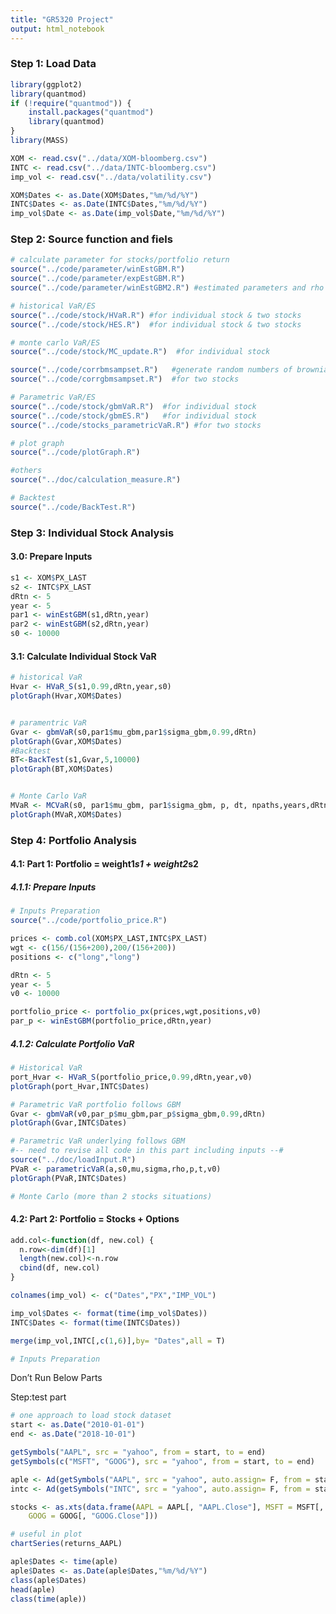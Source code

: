 ```yaml
---
title: "GR5320 Project"
output: html_notebook
---
```



### Step 1: Load Data
```r
library(ggplot2)
library(quantmod)
if (!require("quantmod")) {
    install.packages("quantmod")
    library(quantmod)
}
library(MASS)
```

```r
XOM <- read.csv("../data/XOM-bloomberg.csv")
INTC <- read.csv("../data/INTC-bloomberg.csv")
imp_vol <- read.csv("../data/volatility.csv")

XOM$Dates <- as.Date(XOM$Dates,"%m/%d/%Y")
INTC$Dates <- as.Date(INTC$Dates,"%m/%d/%Y")
imp_vol$Date <- as.Date(imp_vol$Date,"%m/%d/%Y")
```

### Step 2: Source function and fiels 
```r
# calculate parameter for stocks/portfolio return
source("../code/parameter/winEstGBM.R")
source("../code/parameter/expEstGBM.R")
source("../code/parameter/winEstGBM2.R") #estimated parameters and rho for two stocks

# historical VaR/ES
source("../code/stock/HVaR.R") #for individual stock & two stocks
source("../code/stock/HES.R")  #for individual stock & two stocks

# monte carlo VaR/ES
source("../code/stock/MC_update.R")  #for individual stock

source("../code/corrbmsampset.R")   #generate random numbers of brownian motion
source("../code/corrgbmsampset.R")  #for two stocks

# Parametric VaR/ES
source("../code/stock/gbmVaR.R")  #for individual stock
source("../code/stock/gbmES.R")   #for individual stock
source("../code/stocks_parametricVaR.R") #for two stocks

# plot graph
source("../code/plotGraph.R")

#others
source("../doc/calculation_measure.R")

# Backtest
source("../code/BackTest.R")
```


### Step 3: Individual Stock Analysis

#### 3.0: Prepare Inputs
```r
s1 <- XOM$PX_LAST
s2 <- INTC$PX_LAST
dRtn <- 5
year <- 5
par1 <- winEstGBM(s1,dRtn,year)
par2 <- winEstGBM(s2,dRtn,year)
s0 <- 10000
```

#### 3.1: Calculate Individual Stock VaR
```r
# historical VaR  
Hvar <- HVaR_S(s1,0.99,dRtn,year,s0)
plotGraph(Hvar,XOM$Dates)


# paramentric VaR
Gvar <- gbmVaR(s0,par1$mu_gbm,par1$sigma_gbm,0.99,dRtn)
plotGraph(Gvar,XOM$Dates)
#Backtest
BT<-BackTest(s1,Gvar,5,10000)
plotGraph(BT,XOM$Dates)


# Monte Carlo VaR
MVaR <- MCVaR(s0, par1$mu_gbm, par1$sigma_gbm, p, dt, npaths,years,dRtn)
plotGraph(MVaR,XOM$Dates)
```


### Step 4: Portfolio Analysis

#### 4.1: Part 1: Portfolio = weight1*s1 + weight2*s2
##### 4.1.1: Prepare Inputs
```r
# Inputs Preparation
source("../code/portfolio_price.R")

prices <- comb.col(XOM$PX_LAST,INTC$PX_LAST)
wgt <- c(156/(156+200),200/(156+200))
positions <- c("long","long") 

dRtn <- 5
year <- 5
v0 <- 10000

portfolio_price <- portfolio_px(prices,wgt,positions,v0)
par_p <- winEstGBM(portfolio_price,dRtn,year)
```

##### 4.1.2: Calculate Portfolio VaR
```r
# Historical VaR 
port_Hvar <- HVaR_S(portfolio_price,0.99,dRtn,year,v0)
plotGraph(port_Hvar,INTC$Dates)

# Parametric VaR portfolio follows GBM
Gvar <- gbmVaR(v0,par_p$mu_gbm,par_p$sigma_gbm,0.99,dRtn)
plotGraph(Gvar,INTC$Dates)

# Parametric VaR underlying follows GBM
#-- need to revise all code in this part including inputs --#
source("../doc/loadInput.R")
PVaR <- parametricVaR(a,s0,mu,sigma,rho,p,t,v0)
plotGraph(PVaR,INTC$Dates)

# Monte Carlo (more than 2 stocks situations)
```


#### 4.2: Part 2: Portfolio = Stocks + Options
```r
add.col<-function(df, new.col) {
  n.row<-dim(df)[1]
  length(new.col)<-n.row
  cbind(df, new.col)
}

colnames(imp_vol) <- c("Dates","PX","IMP_VOL")

imp_vol$Dates <- format(time(imp_vol$Dates))
INTC$Dates <- format(time(INTC$Dates))

merge(imp_vol,INTC[,c(1,6)],by= "Dates",all = T)
```



```r
# Inputs Preparation

```








############################## Don't Run Below Parts #######################

#########################################################
Step:test part
```r
# one approach to load stock dataset
start <- as.Date("2010-01-01")
end <- as.Date("2018-10-01")

getSymbols("AAPL", src = "yahoo", from = start, to = end)
getSymbols(c("MSFT", "GOOG"), src = "yahoo", from = start, to = end)

aple <- Ad(getSymbols("AAPL", src = "yahoo", auto.assign= F, from = start))
intc <- Ad(getSymbols("INTC", src = "yahoo", auto.assign= F, from = start))

stocks <- as.xts(data.frame(AAPL = AAPL[, "AAPL.Close"], MSFT = MSFT[, "MSFT.Close"], 
    GOOG = GOOG[, "GOOG.Close"]))

# useful in plot
chartSeries(returns_AAPL)

aple$Dates <- time(aple)
aple$Dates <- as.Date(aple$Dates,"%m/%d/%Y")
class(aple$Dates)
head(aple)
class(time(aple))
```


